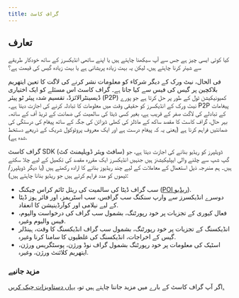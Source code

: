 ```yaml
---
title: گراف کاسٹ
---
```


## تعارف

کیا کوئی ایسی چیز ہے جس سے آپ سیکھنا چاہتے ہیں یا اپنے ساتھی انڈیکسرز کے ساتھ خودکار طریقے سے شیئر کرنا چاہتے ہیں، لیکن یہ بہت زیادہ پریشانی ہے یا بہت زیادہ گیس کی قیمت ہے؟

فی الحال، نیٹ ورک کے دیگر شرکاء کو معلومات نشر کرنے کی لاگت کا تعین ایتھریم بلاکچین پر گیس کی فیس سے کیا جاتا ہے۔ گراف کاسٹ اس مسئلے کو ایک اختیاری ڈیسینٹرالائزڈ، تقسیم شدہ پیئر ٹو پیئر (P2P) کمیونیکیشن ٹول کے طور پر حل کرتا ہے جو پورے نیٹ ورک کے انڈیکسرز کو حقیقی وقت میں معلومات کا تبادلہ کرنے کی اجازت دیتا ہے۔ P2P پیغامات کے تبادلے کی لاگت صفر کے قریب ہے، بغیر کسی ڈیٹا کی سالمیت کی ضمانت کے ٹریڈ آف کے ساتھ۔ بہر حال، گراف کاسٹ کا مقصد ساکھ کے ماڈلز کی کھلی ڈیزائن کی جگہ کے ساتھ پیغام کی درستگی کی ضمانتیں فراہم کرنا ہے (یعنی یہ کہ پیغام درست ہے اور ایک معروف پروٹوکول شریک کے ذریعے دستخط شدہ ہے).

گراف کاسٹ SDK (سافٹ ویئر ڈویلپمنٹ کٹ) ڈویلپرز کو ریڈیو بنانے کی اجازت دیتا ہے، جو گپ شپ سے چلنے والی ایپلیکیشنز ہیں جنہیں انڈیکسرز ایک مقررہ مقصد کی تکمیل کے لیے چلا سکتے ہیں۔ ہم مندرجہ ذیل استعمال کے معاملات کے لیے چند ریڈیوز بنانے کا ارادہ رکھتے ہیں (یا دیگر ڈویلپرز/ٹیموں کو مدد فراہم کرتے ہیں جو ریڈیو بنانا چاہتے ہیں):

- سب گراف ڈیٹا کی سالمیت کی ریئل ٹائم کراس چیکنگ ([POI ریڈیو](https://docs.graphops.xyz/graphcast/radios/poi-radio)).
- دوسرے انڈیکسرز سے وارپ سنکنگ سب گرافس، سب اسٹریمز، اور فائر ہوز ڈیٹا کے لیے نیلامی اور کوآرڈینیشن کا انعقاد.
- فعال کیوری کے تجزیات پر خود رپورٹنگ، بشمول سب گراف کی درخواست والیوم، فیس والیوم وغیرہ.
- انڈیکسنگ کے تجزیات پر خود رپورٹنگ، بشمول سب گراف انڈیکسنگ کا وقت، ہینڈلر گیس کے اخراجات، انڈیکسنگ کی غلطیوں کا سامنا کرنا وغیرہ.
- اسٹیک کی معلومات پر خود رپورٹنگ بشمول گراف نوڈ ورژن، پوسٹگریس ورژن، ایتھریم کلائنٹ ورژن، وغیرہ.

### مزید جانیے

اگر آپ گراف کاسٹ کے بارے میں مزید جاننا چاہتے ہیں تو، [یہاں دستاویزات چیک کریں.](https://docs.graphops.xyz/graphcast/intro)
